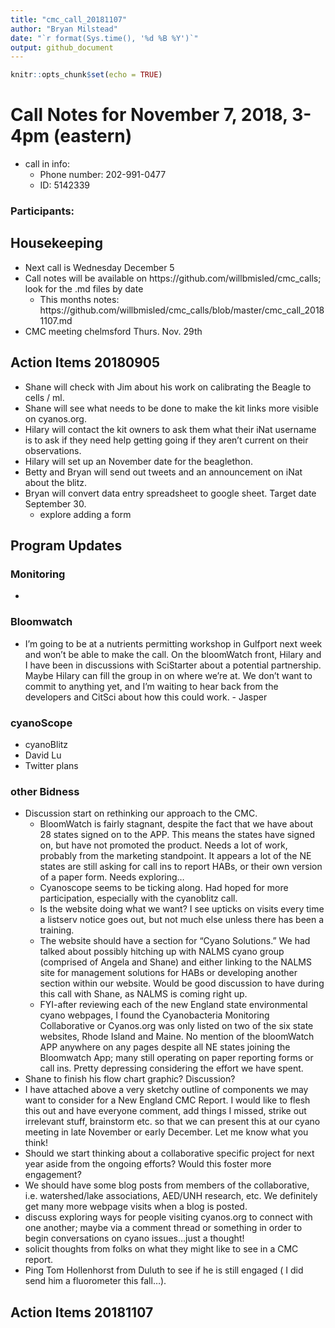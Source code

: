 ```yaml
---
title: "cmc_call_20181107"
author: "Bryan Milstead"
date: "`r format(Sys.time(), '%d %B %Y')`"
output: github_document
---
```


```r
knitr::opts_chunk$set(echo = TRUE)
```

# Call Notes for November 7, 2018, 3-4pm (eastern)
* call in info:
    * Phone number: 202-991-0477
    * ID: 5142339

### Participants:  

## Housekeeping
* Next call is Wednesday December 5
* Call notes will be available on https://github.com/willbmisled/cmc_calls; look for the .md files by date
    - This months notes: https://github.com/willbmisled/cmc_calls/blob/master/cmc_call_20181107.md
* CMC meeting chelmsford Thurs. Nov. 29th

## Action Items 20180905
* Shane will check with Jim about his work on calibrating the Beagle to cells / ml. 
* Shane will see what needs to be done to make the kit links more visible on cyanos.org. 
* Hilary will contact the kit owners to ask them what their iNat username is to ask if they need help getting going if they aren't current on their observations.
* Hilary will set up an November date for the beaglethon.
* Betty and Bryan will send out tweets and an announcement on iNat about the blitz.
* Bryan will convert data entry spreadsheet to google sheet. Target date September 30.
    - explore adding a form

## Program Updates

### Monitoring
* 

### Bloomwatch
* I’m going to be at a nutrients permitting workshop in Gulfport next week and won’t be able to make the call. On the bloomWatch front, Hilary and I have been in discussions with SciStarter about a potential partnership. Maybe Hilary can fill the group in on where we’re at. We don’t want to commit to anything yet, and I’m waiting to hear back from the developers and CitSci about how this could work. - Jasper

### cyanoScope
* cyanoBlitz
* David Lu
* Twitter plans

### other Bidness
*	Discussion start on rethinking our approach to the CMC. 
    -	BloomWatch is fairly stagnant, despite the fact that we have about 28 states signed on to the APP. This means the states have signed on, but have not promoted the product. Needs a lot of work, probably from the marketing standpoint. It appears a lot of the NE states are still asking for call ins to report HABs, or their own version of a paper form. Needs exploring…
    -	Cyanoscope seems to be ticking along. Had hoped for more participation, especially with the cyanoblitz call. 
    -	Is the website doing what we want? I see upticks on visits every time a listserv notice goes out, but not much else unless there has been a training. 
    -	The website should have a section for “Cyano Solutions.” We had talked about possibly hitching up with NALMS cyano group (comprised of Angela and Shane) and either linking to the NALMS site for management solutions for HABs or developing another section within our website. Would be good discussion to have during this call with Shane, as NALMS is coming right up.
    -	FYI-after reviewing each of the new England state environmental cyano webpages, I found the Cyanobacteria Monitoring Collaborative or Cyanos.org was only listed on two of the six state websites, Rhode Island and Maine. No mention of the bloomWatch APP anywhere on any pages despite all NE states joining the Bloomwatch App; many still operating on paper reporting forms or call ins. Pretty depressing considering the effort we have spent. 
*	Shane to finish his flow chart graphic? Discussion?
*	I have attached above a very sketchy outline of components we may want to consider for a  New England CMC Report. I would like to flesh this out and have everyone comment, add things I missed, strike out irrelevant stuff, brainstorm etc. so that we can present this at our cyano meeting in late November or early December. Let me know what you think!
*	Should we start thinking about a collaborative specific project for next year aside from the ongoing efforts? Would this foster more engagement? 
*	We should have some blog posts from members of the collaborative, i.e. watershed/lake associations, AED/UNH research, etc. We definitely get many more webpage visits when a blog is posted.
* discuss exploring ways for people visiting cyanos.org to connect with one another; maybe via a comment thread or something in order to begin conversations on cyano issues…just a thought!
* solicit thoughts from folks on what they might like to see in a CMC report. 
* Ping Tom Hollenhorst from Duluth to see if he is still engaged ( I did send him a fluorometer this fall…).

## Action Items 20181107







    

